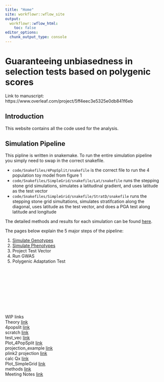 ```yaml
---
title: "Home"
site: workflowr::wflow_site
output:
  workflowr::wflow_html:
    toc: false
editor_options:
  chunk_output_type: console
---
```


# Guaranteeing unbiasedness in selection tests based on polygenic scores

Link to manuscript: https://www.overleaf.com/project/5ff4eec3e5325e0db841f6eb 

## Introduction 

This website contains all the code used for the analysis.  

## Simulation Pipeline 

This pipline is written in snakemake. To run the entire simulation pipeline you simply need to swap in the correct snakefile.   

* `code/Snakefiles/4PopSplit/snakefile` is the correct file to run the 4 population toy model from figure 1  
* `code/Snakefiles/SimpleGrid/snakefile/Lat/snakefile` runs the stepping stone grid simulations, simulates a latitudinal gradient, and uses latitude as the test vector   
* `code/Snakefiles/SimpleGrid/snakefile/StratD/snakefile` runs the stepping stone grid simultations, simulates stratifcation along the diagonal, uses latitude as the test vector, and does a PGA test along latitude and longitude  

The detailed methods and results for each simulation can be found [here](Simulations_methods.html).  

The pages below explain the 5 major steps of the pipeline:  

1. [Simulate Genotypes](Simulate_Genotypes.html) 
2. [Simulate Phenotypes](Simulate_Phenotypes.html) 
3. Project Test Vector 
4. Run GWAS 
5. Polygenic Adaptation Test 


<br />
<br />
<br />
<br />
<br />
<br />
<br />
<br />

  
WIP links  
Theory [link](Theory.html)  
4popslit [link](4Popsplit.html)  
scratch [link](scratch.html)  
test_vec [link](Test_vec.html)  
Plot_4PopSplit [link](Plot_4PopSplit.html)   
projection_example [link](projection_example.html)  
plink2 projection [link](Projection_plink2.html)  
calc Qx [link](Calc_Qx.html)   
Plot_SimpleGrid [link](Plot_SimpleGrid.html)   
methods [link](Simulations_methods.html)  
Meeting Notes [link](Meetings_Notes.html)

